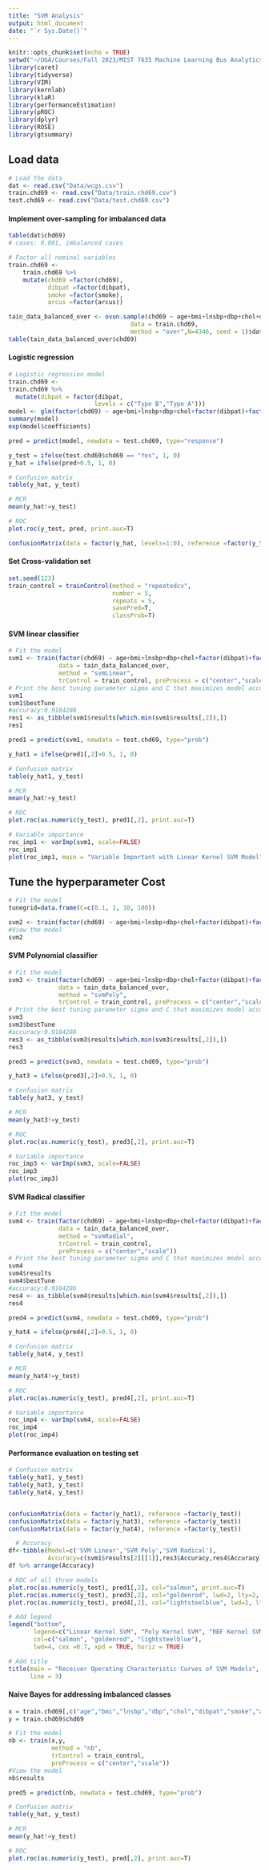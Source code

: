 ---
title: "SVM Analysis"
output: html_document
date: "`r Sys.Date()`"
---

```{r setup, include=FALSE}
knitr::opts_chunk$set(echo = TRUE)
setwd("~/UGA/Courses/Fall 2023/MIST 7635 Machine Learning Bus Analytics/Group Projects")
library(caret)
library(tidyverse)
library(VIM)
library(kernlab)
library(klaR)
library(performanceEstimation)
library(pROC)
library(dplyr)
library(ROSE)
library(gtsummary)
```

## Load data
```{r}
# Load the data
dat <- read.csv("Data/wcgs.csv")
train.chd69 <- read.csv("Data/train.chd69.csv")
test.chd69 <- read.csv("Data/test.chd69.csv")
```


#### Implement over-sampling for imbalanced data
```{r}
table(dat$chd69)
# cases: 0.081, imbalanced cases

# Factor all nominal variables
train.chd69 <-
	train.chd69 %>% 
	mutate(chd69 =factor(chd69),
		   dibpat =factor(dibpat),
		   smoke =factor(smoke),
		   arcus =factor(arcus))

tain_data_balanced_over <- ovun.sample(chd69 ~ age+bmi+lnsbp+dbp+chol+dibpat+smoke+arcus,  
                                  data = train.chd69, 
                                  method = "over",N=4346, seed = 1)$data
table(tain_data_balanced_over$chd69)
```


#### Logistic regression
```{r}
# Logistic regression model
train.chd69 <-
train.chd69 %>% 
  mutate(dibpat = factor(dibpat,
                        levels = c("Type B","Type A")))
model <- glm(factor(chd69) ~ age+bmi+lnsbp+dbp+chol+factor(dibpat)+factor(smoke)+factor(arcus), data = train.chd69, family = binomial)
summary(model)
exp(model$coefficients)

pred = predict(model, newdata = test.chd69, type="response")

y_test = ifelse(test.chd69$chd69 == "Yes", 1, 0)
y_hat = ifelse(pred>0.5, 1, 0)

# Confusion matrix
table(y_hat, y_test)

# MCR
mean(y_hat!=y_test)

# ROC
plot.roc(y_test, pred, print.auc=T)

confusionMatrix(data = factor(y_hat, levels=1:0), reference =factor(y_test, levels=1:0))

```




#### Set Cross-validation set
```{r}
set.seed(123)
train_control = trainControl(method = "repeatedcv", 
                             number = 5, 
                             repeats = 5, 
                             savePred=T, 
                             classProb=T)
```

#### SVM linear classifier
```{r}
# Fit the model 
svm1 <- train(factor(chd69) ~ age+bmi+lnsbp+dbp+chol+factor(dibpat)+factor(smoke)+factor(arcus),
              data = tain_data_balanced_over, 
              method = "svmLinear", 
              trControl = train_control, preProcess = c("center","scale"))
# Print the best tuning parameter sigma and C that maximizes model accuracy
svm1
svm1$bestTune
#accuracy:0.9184288
res1 <- as_tibble(svm1$results[which.min(svm1$results[,2]),])
res1

pred1 = predict(svm1, newdata = test.chd69, type="prob")

y_hat1 = ifelse(pred1[,2]>0.5, 1, 0)

# Confusion matrix
table(y_hat1, y_test)

# MCR
mean(y_hat!=y_test)

# ROC
plot.roc(as.numeric(y_test), pred1[,2], print.auc=T)

# Variable importance
roc_imp1 <- varImp(svm1, scale=FALSE)
roc_imp1
plot(roc_imp1, main = "Variable Important with Linear Kernel SVM Model")
```

## Tune the hyperparameter Cost
```{r}
# Fit the model 
tunegrid=data.frame(C=c(0.1, 1, 10, 100))

svm2 <- train(factor(chd69) ~ age+bmi+lnsbp+dbp+chol+factor(dibpat)+factor(smoke)+factor(arcus), data = tain_data_balanced_over, method = "svmLinear", trControl = train_control,  preProcess = c("center","scale"), tuneGrid = tunegrid) # might just use the default
#View the model
svm2
```

#### SVM Polynomial classifier
```{r}
# Fit the model 
svm3 <- train(factor(chd69) ~ age+bmi+lnsbp+dbp+chol+factor(dibpat)+factor(smoke)+factor(arcus),
              data = tain_data_balanced_over, 
              method = "svmPoly", 
              trControl = train_control, preProcess = c("center","scale"))
# Print the best tuning parameter sigma and C that maximizes model accuracy
svm3
svm3$bestTune
#accuracy:0.9184288
res3 <- as_tibble(svm3$results[which.min(svm3$results[,2]),])
res3

pred3 = predict(svm3, newdata = test.chd69, type="prob")

y_hat3 = ifelse(pred3[,2]>0.5, 1, 0)

# Confusion matrix
table(y_hat3, y_test)

# MCR
mean(y_hat3!=y_test)

# ROC
plot.roc(as.numeric(y_test), pred3[,2], print.auc=T)

# Variable importance
roc_imp3 <- varImp(svm3, scale=FALSE)
roc_imp3
plot(roc_imp3)
```

#### SVM Radical classifier
```{r}
# Fit the model 
svm4 <- train(factor(chd69) ~ age+bmi+lnsbp+dbp+chol+factor(dibpat)+factor(smoke)+factor(arcus),
              data = tain_data_balanced_over, 
              method = "svmRadial", 
              trControl = train_control, 
              preProcess = c("center","scale"))
# Print the best tuning parameter sigma and C that maximizes model accuracy
svm4
svm4$results
svm4$bestTune
#accuracy:0.9184286	
res4 <- as_tibble(svm4$results[which.min(svm4$results[,2]),])
res4

pred4 = predict(svm4, newdata = test.chd69, type="prob")

y_hat4 = ifelse(pred4[,2]>0.5, 1, 0)

# Confusion matrix
table(y_hat4, y_test)

# MCR
mean(y_hat4!=y_test)

# ROC
plot.roc(as.numeric(y_test), pred4[,2], print.auc=T)

# Variable importance
roc_imp4 <- varImp(svm4, scale=FALSE)
roc_imp4
plot(roc_imp4)
```

#### Performance evaluation on testing set
```{r}
# Confusion matrix
table(y_hat1, y_test)
table(y_hat3, y_test)
table(y_hat4, y_test)


confusionMatrix(data = factor(y_hat1), reference =factor(y_test))
confusionMatrix(data = factor(y_hat3), reference =factor(y_test))
confusionMatrix(data = factor(y_hat4), reference =factor(y_test))

  # Accuracy
df<-tibble(Model=c('SVM Linear','SVM Poly','SVM Radical'),
           Accuracy=c(svm1$results[2][[1]],res3$Accuracy,res4$Accuracy))
df %>% arrange(Accuracy)

# ROC of all three models
plot.roc(as.numeric(y_test), pred1[,2], col="salmon", print.auc=T)
plot.roc(as.numeric(y_test), pred3[,2], col="goldenrod", lwd=2, lty=2, add=TRUE, print.auc=T, print.auc.y=0.4)
plot.roc(as.numeric(y_test), pred4[,2], col="lightsteelblue", lwd=2, lty=2, add=TRUE, print.auc=T, print.auc.y=0.3)

# Add legend
legend("bottom",
       legend=c("Linear Kernel SVM", "Poly Kernel SVM", "RBF Kernel SVM"),
       col=c("salmon", "goldenrod", "lightsteelblue"),
       lwd=4, cex =0.7, xpd = TRUE, horiz = TRUE)

# Add title
title(main = "Receiver Operating Characteristic Curves of SVM Models",
      line = 3)
```


#### Naive Bayes for addressing imbalanced classes
```{r}
x = train.chd69[,c("age","bmi","lnsbp","dbp","chol","dibpat","smoke","arcus")]
y = train.chd69$chd69

# Fit the model 
nb <- train(x,y, 
            method = "nb", 
            trControl = train_control,  
            preProcess = c("center","scale"))
#View the model
nb$results

pred5 = predict(nb, newdata = test.chd69, type="prob")

# Confusion matrix
table(y_hat, y_test)

# MCR
mean(y_hat!=y_test)

# ROC
plot.roc(as.numeric(y_test), pred[,2], print.auc=T)
```


